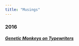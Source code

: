 ```yaml
---
title: "Musings"
---
```


### 2016

##### [**Genetic Monkeys on Typewriters**](genetic-monkeys-on-typewriters.html)
